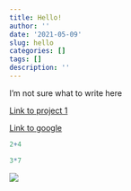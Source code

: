 ```yaml
---
title: Hello!
author: ''
date: '2021-05-09'
slug: hello
categories: []
tags: []
description: ''
---
```

I'm not sure what to write here



[Link to project 1](/project/project1/)

[Link to google](https://www.google.com)


```r
2+4

3*7
```

![](/post/2021-05-09-hello_files/274.JPG)



